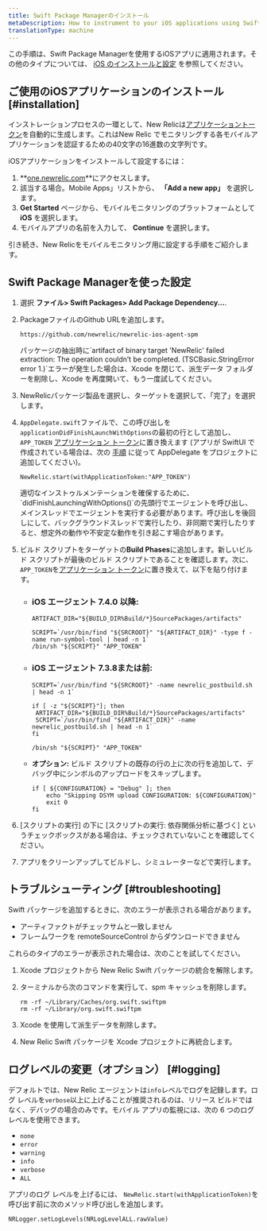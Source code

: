 ```yaml
---
title: Swift Package Managerのインストール
metaDescription: How to instrument to your iOS applications using Swift Package Manager.
translationType: machine
---
```


この手順は、Swift Package Managerを使用するiOSアプリに適用されます。その他のタイプについては、 [iOS のインストールと設定](/docs/mobile-monitoring-installation/ios-installation-and-configuration) を参照してください。

## ご使用のiOSアプリケーションのインストール [#installation]

インストレーションプロセスの一環として、New Relicは[アプリケーショントークン](/docs/mobile-apps/viewing-your-application-token)を自動的に生成します。これはNew Relic でモニタリングする各モバイルアプリケーションを認証するための40文字の16進数の文字列です。

iOSアプリケーションをインストールして設定するには：

1. **[one.newrelic.com](https://one.newrelic.com/all-capabilities)**にアクセスします。
2. 該当する場合。Mobile Apps」リストから、 **「Add a new app」** を選択します。
3. **Get Started** ページから、モバイルモニタリングのプラットフォームとして **iOS** を選択します。
4. モバイルアプリの名前を入力して、 **Continue** を選択します。

引き続き、New Relicをモバイルモニタリング用に設定する手順をご紹介します。

## Swift Package Managerを使った設定

1. 選択 **ファイル> Swift Packages> Add Package Dependency...**.

2. PackageファイルのGithub URLを追加します。

   ```
   https://github.com/newrelic/newrelic-ios-agent-spm
   ```

   <Callout variant="tip">
     パッケージの抽出時に`artifact of binary target 'NewRelic' failed extraction: The operation couldn’t be completed. (TSCBasic.StringError error 1.)`エラーが発生した場合は、Xcode を閉じて、派生データ フォルダーを削除し、Xcode を再度開いて、もう一度試してください。
   </Callout>

3. NewRelicパッケージ製品を選択し、ターゲットを選択して、「完了」を選択します。

4. `AppDelegate.swift`ファイルで、この呼び出しを`applicationDidFinishLaunchWithOptions`の最初の行として追加し、 `APP_TOKEN` [アプリケーション トークン](/docs/mobile-apps/viewing-your-application-token)に置き換えます (アプリが SwiftUI で作成されている場合は、次の [手順](/docs/mobile-monitoring/new-relic-mobile-ios/troubleshoot/swiftui-appdelegate) に従って AppDelegate をプロジェクトに追加してください)。

   ```
   NewRelic.start(withApplicationToken:"APP_TOKEN")
   ```

   <Callout variant="important">
     適切なインストゥルメンテーションを確保するために、`didFinishLaunchingWithOptions()`の先頭行でエージェントを呼び出し、メインスレッドでエージェントを実行する必要があります。呼び出しを後回しにして、バックグラウンドスレッドで実行したり、非同期で実行したりすると、想定外の動作や不安定な動作を引き起こす場合があります。
   </Callout>

5. ビルド スクリプトをターゲットの**Build Phases**に追加します。新しいビルド スクリプトが最後のビルド スクリプトであることを確認します。次に、 `APP_TOKEN`を[アプリケーション トークン](/docs/mobile-apps/viewing-your-application-token)に置き換えて、以下を貼り付けます。

   * ### **iOS エージェント 7.4.0 以降:**

     ```
     ARTIFACT_DIR="${BUILD_DIR%Build/*}SourcePackages/artifacts"

     SCRIPT=`/usr/bin/find "${SRCROOT}" "${ARTIFACT_DIR}" -type f -name run-symbol-tool | head -n 1`
     /bin/sh "${SCRIPT}" "APP_TOKEN"

     ```

   * ### **iOS エージェント 7.3.8または前:**

     ```
     SCRIPT=`/usr/bin/find "${SRCROOT}" -name newrelic_postbuild.sh | head -n 1`

     if [ -z "${SCRIPT}"]; then
      ARTIFACT_DIR="${BUILD_DIR%Build/*}SourcePackages/artifacts"
      SCRIPT=`/usr/bin/find "${ARTIFACT_DIR}" -name newrelic_postbuild.sh | head -n 1`
     fi

     /bin/sh "${SCRIPT}" "APP_TOKEN"
     ```

   * **オプション:** ビルド スクリプトの既存の行の上に次の行を追加して、デバッグ中にシンボルのアップロードをスキップします。

     ```
     if [ ${CONFIGURATION} = "Debug" ]; then
         echo "Skipping DSYM upload CONFIGURATION: ${CONFIGURATION}"
         exit 0
     fi
     ```

6. \[スクリプトの実行] の下に \[スクリプトの実行: 依存関係分析に基づく] というチェックボックスがある場合は、チェックされていないことを確認してください。

7. アプリをクリーンアップしてビルドし、シミュレーターなどで実行します。

<InstallFeedback/>

## トラブルシューティング [#troubleshooting]

Swift パッケージを追加するときに、次のエラーが表示される場合があります。

* アーティファクトがチェックサムと一致しません
* フレームワークを remoteSourceControl からダウンロードできません

これらのタイプのエラーが表示された場合は、次のことを試してください。

1. Xcode プロジェクトから New Relic Swift パッケージの統合を解除します。

2. ターミナルから次のコマンドを実行して、spm キャッシュを削除します。

   ```
   rm -rf ~/Library/Caches/org.swift.swiftpm
   rm -rf ~/Library/org.swift.swiftpm
   ```

3. Xcode を使用して派生データを削除します。

4. New Relic Swift パッケージを Xcode プロジェクトに再統合します。

## ログレベルの変更（オプション） [#logging]

デフォルトでは、New Relic エージェントは`info`レベルでログを記録します。ログ レベルを`verbose`以上に上げることが推奨されるのは、リリース ビルドではなく、デバッグの場合のみです。モバイル アプリの監視には、次の 6 つのログ レベルを使用できます。

* `none`
* `error`
* `warning`
* `info`
* `verbose`
* `ALL`

アプリのログ レベルを上げるには、 `NewRelic.start(withApplicationToken)`を呼び出す前に次のメソッド呼び出しを追加します。

```
NRLogger.setLogLevels(NRLogLevelALL.rawValue)
```